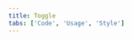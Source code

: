 ```yaml
---
title: Toggle
tabs: ['Code', 'Usage', 'Style']
---
```


<ComponentCode
    name="Toggle"
    component="toggle"
    variation="toggle"
    hasReactVersion
    hasVueVersion="toggle--default"
    >
</ComponentCode>
<ComponentCode
    name="Small toggle"
    component="toggle"
    variation="toggle--small"
    hasReactVersion
    hasVueVersion="toggle--default&knob-small=true"
    >
</ComponentCode>
<ComponentDocs component="toggle" ></ComponentDocs>
